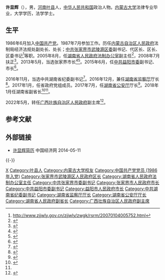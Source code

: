 '''许显辉'''（{{bd|1966年|2月||catIdx=Xu许}}），男，[[河南|河南]][[叶县|叶县]]人，[[中华人民共和国|中华人民共和国]]政治人物。[[内蒙古大学|内蒙古大学]]法律专业毕业，大学学历，法学学士。

== 生平 ==
1986年6月加入[[中国共产党|中国共产党]]。1987年7月参加工作。历任[[内蒙古自治区人民政府|内蒙古自治区人民政府]]法制局经济法规处副处长、处长；[[中共张家界市武陵源区委|中共张家界市武陵源区委]]副书记、代区长、区长、区委书记<ref>http://www.zjjwly.gov.cn/zjjwly/zwgk/rsrm/20070104005752.html{{dead link|date=2018年4月 |bot=InternetArchiveBot |fix-attempted=yes }}</ref>等职。2005年8月，任[[湖南省人民政府法制办公室|湖南省人民政府法制办公室]]副主任<ref>{{cite web |url=http://www.hnsfzb.gov.cn/Item/898.aspx |title=存档副本 |accessdate=2012-02-14 |deadurl=yes |archiveurl=https://web.archive.org/web/20140714202134/http://www.hnsfzb.gov.cn/Item/898.aspx |archivedate=2014-07-14 }}</ref>，2008年7月扶正<ref>{{cite web |url=http://www.chinalaw.gov.cn/article/dfxx/zffzdt/200806/20080600014454.shtml |title=湖南省政府法制办主要负责人调整许显辉同志任主任、党组书记|accessdate=2012-02-14 |deadurl=yes |archiveurl=https://web.archive.org/web/20140715070740/http://www.chinalaw.gov.cn/article/dfxx/zffzdt/200806/20080600014454.shtml |archivedate=2014-07-15 }}</ref>。2013年5月，当选张家界市长<ref>{{cite web|accessdate=2014-06-10|url=http://district.ce.cn/newarea/sddy/201305/27/t20130527_24422055.shtml|title=许显辉当选张家界市长|publisher=中国经济网|archive-date=2014-05-12|archive-url=https://web.archive.org/web/20140512231503/http://district.ce.cn/newarea/sddy/201305/27/t20130527_24422055.shtml|dead-url=no}}</ref><ref>{{cite web|accessdate=2014-07-16|url=http://district.ce.cn/zt/zlk/bg/201402/08/t20140208_2260465.shtml|title=张家界市政府工作报告 (2013年12月25日 许显辉)|publisher=中国经济网|archive-date=2014-07-14|archive-url=https://web.archive.org/web/20140714202908/http://district.ce.cn/zt/zlk/bg/201402/08/t20140208_2260465.shtml|dead-url=no}}</ref>。2015年6月，任[[中共益阳市委|中共益阳市委]]副书记、市长<ref>{{cite web|accessdate=2016-12-05|url=http://district.ce.cn/newarea/sddy/201506/10/t20150610_5602045.shtml|title=胡忠雄接替魏旋君任益阳市委书记 许显辉提名市长|publisher=中国经济网|archive-date=2016-12-20|archive-url=https://web.archive.org/web/20161220104554/http://district.ce.cn/newarea/sddy/201506/10/t20150610_5602045.shtml|dead-url=no}}</ref>。

2016年11月，当选中共湖南省纪委副书记<ref>{{cite news|title = 许显辉、李宗文、程纪龙当选湖南省纪委副书记|url = http://www.thepaper.cn/newsDetail_forward_1564453|accessdate = 2016-11-19|publisher = 澎湃新闻|archive-date = 2016-11-20|archive-url = https://web.archive.org/web/20161120150459/http://www.thepaper.cn/newsDetail_forward_1564453|dead-url = no}}</ref>。2016年12月，兼任[[湖南省监察厅|湖南省监察厅]]厅长<ref>{{cite web|url=http://www.thepaper.cn/newsDetail_forward_1588113|title=谢建辉、杨光荣任湖南省副省长，许显辉任省监察厅厅长|publisher=澎湃新闻|accessdate=2016-12-26|archive-date=2016-12-27|archive-url=https://web.archive.org/web/20161227130703/http://www.thepaper.cn/newsDetail_forward_1588113|dead-url=no}}</ref>。2017年1月，任省政府党组成员。2017年7月，任[[湖南省公安厅|湖南省公安厅]]厅长<ref name="#1">{{cite web |url=http://district.ce.cn/newarea/sddy/201707/26/t20170726_24459656_1.shtml |language= |title=许显辉提名湖南省公安厅厅长 黄关春不再担任(简历) |publisher=中国经济网 |date=2017-07-26|accessdate= |archive-date=2017-08-27|archive-url=https://web.archive.org/web/20170827171635/http://district.ce.cn/newarea/sddy/201707/26/t20170726_24459656_1.shtml |dead-url=no }}</ref>。2018年1月任湖南省副省长<ref>{{Cite web |url=http://media.china.com.cn/cmyw/2018-01-28/1216044.html# |title=许达哲当选湖南省省长　杜家毫当选湖南人大常委会主任 |access-date=2018-01-31 |archive-url=https://web.archive.org/web/20180131200944/http://media.china.com.cn/cmyw/2018-01-28/1216044.html |archive-date=2018-01-31 |dead-url=yes }}</ref><ref name="#1"/>。

2022年5月，转任[[广西壮族自治区人民政府|广西壮族自治区人民政府]]副主席<ref>{{Cite web |url=http://district.ce.cn/newarea/sddy/202205/13/t20220513_37578694.shtml |title=许显辉任广西壮族自治区政府副主席 |publisher=中国经济网 |accessdate=2022-05-25 }}</ref>。

== 参考文献 ==
{{reflist}}

== 外部链接 ==
* [http://district.ce.cn/newarea/sddy/201305/27/t20130527_24422055.shtml 许显辉简历 ]{{Wayback|url=http://district.ce.cn/newarea/sddy/201305/27/t20130527_24422055.shtml |date=20140512231503 }} 中国经济网 2014-05-11

{{-}}
{{start box}}
{{s-gov|prc}}
{{s-before|[[黄关春|黄关春]]}}
{{s-title|[[湖南省公安厅|湖南省公安厅]]厅长|2017年7月－2022年5月}}
{{s-after|[[王一鸥|王一鸥]]}}
{{s-before|[[周农|周农]]}}
{{s-title|[[湖南省监察厅|湖南省监察厅]]厅长|2016年12月－2017年7月}}
{{s-after|[[汤军|汤军]]}}
{{s-before|[[胡忠雄|胡忠雄]]}}
{{s-title|[[益阳市人民政府|益阳市人民政府]]市长|2015年6月－2016年11月}}
{{s-after|[[张值恒|张值恒]]}}
{{s-before|[[赵小明|赵小明]]}}
{{s-title|[[张家界市人民政府|张家界市人民政府]]市长|2013年3月－2015年6月}}
{{s-after|[[王志刚_(1963年)|王志刚]]}}
{{s-before|[[贺安杰|贺安杰]]}}
{{s-title|[[湖南省人民政府法制办公室|湖南省人民政府法制办公室]]主任|2008年5月－2013年3月}}
{{s-after|[[陈雪楚|陈雪楚]]}}
{{s-before|[[汪业元|汪业元]]}}
{{s-title|[[张家界市武陵源区人民政府|张家界市武陵源区人民政府]]区长|2000年8月－2004年10月}}
{{s-after|[[陈红日|陈红日]]}}
{{s-ppo|cpc}}
{{s-before|[[杜芳禄|杜芳禄]]}}
{{s-title|[[中国共产党张家界市武陵源区委员会|中国共产党张家界市武陵源区委员会]]书记|2004年7月－2005年8月}}
{{s-after|[[邓立佳|邓立佳]]}}
{{end box}}
{{广西壮族自治区领导人}}

{{Authority control}}
{{DEFAULTSORT:Xu许}}
[[Category:许姓|X]]
[[Category:叶县人|Category:叶县人]]
[[Category:内蒙古大学校友|Category:内蒙古大学校友]]
[[Category:中国共产党党员_(1986年入党)|Category:中国共产党党员 (1986年入党)]]
[[Category:张家界市武陵源区人民政府区长|Category:张家界市武陵源区人民政府区长]]
[[Category:湖南省人民政府法制办公室主任|Category:湖南省人民政府法制办公室主任]]
[[Category:中共张家界市委副书记|Category:中共张家界市委副书记]]
[[Category:张家界市人民政府市长|Category:张家界市人民政府市长]]
[[Category:中共益阳市委副书记|Category:中共益阳市委副书记]]
[[Category:益阳市人民政府市长|Category:益阳市人民政府市长]]
[[Category:中共湖南省纪委副书记|Category:中共湖南省纪委副书记]]
[[Category:湖南省监察厅厅长|Category:湖南省监察厅厅长]]
[[Category:湖南省公安厅厅长|Category:湖南省公安厅厅长]]
[[Category:湖南省人民政府副省长|Category:湖南省人民政府副省长]]
[[Category:广西壮族自治区人民政府副主席|Category:广西壮族自治区人民政府副主席]]